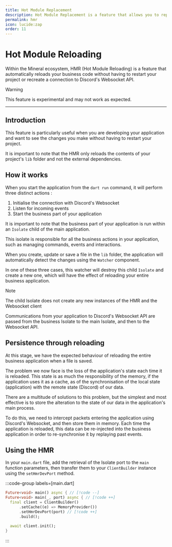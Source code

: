 ```yaml
---
title: Hot Module Replacement
description: Hot Module Replacement is a feature that allows you to replace a module without reloading the page.
permalink: hmr
icon: lucide:zap
order: 11
---
```

# Hot Module Reloading

Within the Mineral ecosystem, HMR (Hot Module Reloading) is a feature that automatically reloads your business code
without having to restart your project or recreate a connection to Discord's Websocket API.

> [!warning]
> This feature is experimental and may not work as expected.

---

## Introduction

This feature is particularly useful when you are developing your application and want to see the changes you make without having to restart your project.

It is important to note that the HMR only reloads the contents of your project's `lib` folder and not the external dependencies.

## How it works

When you start the application from the `dart run` command, it will perform three distinct actions :
1. Initialise the connection with Discord's Websocket
2. Listen for incoming events
3. Start the business part of your application

It is important to note that the business part of your application is run within an `Isolate` child of the main application.

This isolate is responsible for all the business actions in your application, such as managing commands, events and interactions.

When you create, update or save a file in the `lib` folder, the application will automatically detect the changes using the `Watcher` component.

In one of these three cases, this watcher will destroy this child `Isolate` and create a new one, which will have the effect of reloading your entire business application.

> [!note]
> The child Isolate does not create any new instances of the HMR and the Websocket client

Communications from your application to Discord's Websocket API are passed from the business Isolate to the main Isolate, and then to the Websocket API.


## Persistence through reloading

At this stage, we have the expected behaviour of reloading the entire business application when a file is saved.

The problem we now face is the loss of the application's state each time it is reloaded.
This state is as much the responsibility of the memory, if the application uses it as a cache, as of the synchronisation of the local state (application) with the remote state (Discord) of our data.

There are a multitude of solutions to this problem, but the simplest and most effective is to store the alteration to the state of our data in the application's main process.

To do this, we need to intercept packets entering the application using Discord's Websocket, and then store them in memory.
Each time the application is reloaded, this data can be re-injected into the business application in order to re-synchronise it by replaying past events.

## Using the HMR

In your `main.dart` file, add the retrieval of the Isolate port to the `main` function parameters, then transfer them to your `ClientBuilder` instance using the `setHmrDevPort` method.

:::code-group labels=[main.dart]
```dart
Future<void> main() async { // [!code --]
Future<void> main(_, port) async { // [!code ++]
  final client = ClientBuilder()
      .setCache((e) => MemoryProvider())
      .setHmrDevPort(port) // [!code ++]
      .build();
  
  await client.init();
}
```
:::

